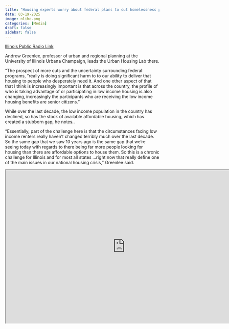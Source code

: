 ```yaml
---
title: "Housing experts worry about federal plans to cut homelessness programs"
date: 03-19-2025
image: nlihc.png
categories: [Media]
draft: false
sidebar: false
---
```


[Illinois Public Radio Link](https://www.nprillinois.org/illinois/2025-03-19/housing-experts-worry-about-federal-plans-to-cut-homelessness-programs)

Andrew Greenlee, professor of urban and regional planning at the University of Illinois Urbana Champaign, leads the Urban Housing Lab there.

“The prospect of more cuts and the uncertainty surrounding federal programs, “really is doing significant harm to to our ability to deliver that housing to people who desperately need it. And one other aspect of that that I think is increasingly important is that across the country, the profile of who is taking advantage of or participating in low income housing is also changing, increasingly the participants who are receiving the low income housing benefits are senior citizens.”

While over the last decade, the low income population in the country has declined, so has the stock of available affordable housing, which has created a stubborn gap, he notes..

“Essentially, part of the challenge here is that the circumstances facing low income renters really haven't changed terribly much over the last decade. So the same gap that we saw 10 years ago is the same gap that we're seeing today with regards to there being far more people looking for housing than there are affordable options to house them. So this is a chronic challenge for Illinois and for most all states …right now that really define one of the main issues in our national housing crisis,” Greenlee said.

```{=html}
<iframe width="780" height="500" src="https://www.nprillinois.org/illinois/2025-03-19/housing-experts-worry-about-federal-plans-to-cut-homelessness-programs" title="Housing experts worry about federal plans to cut homelessness programs"></iframe>
```
